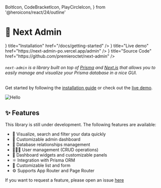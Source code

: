  BoltIcon,
  CodeBracketIcon,
  PlayCircleIcon,
} from '@heroicons/react/24/outline'

# 🧞 Next Admin
<Cards>
  <Card icon={<BoltIcon/>} title="Installation" href="/docs/getting-started" />
  <Card icon={<PlayCircleIcon/>} title="Live demo" href="https://next-admin-po.vercel.app/admin" />
  <Card icon={<CodeBracketIcon />} title="Source Code" href="https://github.com/premieroctet/next-admin" />
</Cards>

###### `next-admin` is a library built on top of [Prisma](https://www.prisma.io/) and [Next.js](https://nextjs.org/) that allows you to easily manage and visualize your Prisma database in a nice GUI.

Get started by following the [installation guide](/docs/getting-started) or check out the [live demo](https://next-admin-po.vercel.app/admin).


![Hello](/screenshot.png)


## ✨ Features

This library is still under development. The following features are available:

- 👀 Visualize, search and filter your data quickly
- 💅 Customizable admin dashboard
- 💽 Database relationships management
- 👩🏻‍💻 User management (CRUD operations)
- 🎨 Dashboard widgets and customizable panels
- ⚛️ Integration with Prisma ORM
- 👔 Customizable list and form
- ⚙️ Supports App Router and Page Router

If you want to request a feature, please open an issue [here](https://github.com/premieroctet/next-admin/issues/new)
